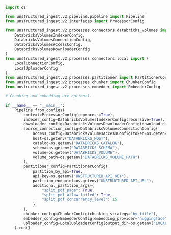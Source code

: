 ```python Python Ingest v2
import os

from unstructured_ingest.v2.pipeline.pipeline import Pipeline
from unstructured_ingest.v2.interfaces import ProcessorConfig

from unstructured_ingest.v2.processes.connectors.databricks_volumes import (
    DatabricksVolumesIndexerConfig,
    DatabricksVolumesConnectionConfig,
    DatabricksVolumesAccessConfig,
    DatabricksVolumesDownloaderConfig
)
from unstructured_ingest.v2.processes.connectors.local import (
    LocalConnectionConfig,
    LocalUploaderConfig
)
from unstructured_ingest.v2.processes.partitioner import PartitionerConfig
from unstructured_ingest.v2.processes.chunker import ChunkerConfig
from unstructured_ingest.v2.processes.embedder import EmbedderConfig

# Chunking and embedding are optional.

if __name__ == "__main__":
    Pipeline.from_configs(
        context=ProcessorConfig(reprocess=True),
        indexer_config=DatabricksVolumesIndexerConfig(recursive=True),
        downloader_config=DatabricksVolumesDownloaderConfig(download_dir=os.getenv("LOCAL_FILE_DOWNLOAD_DIR")),
        source_connection_config=DatabricksVolumesConnectionConfig(
            access_config=DatabricksVolumesAccessConfig(token=os.getenv("DATABRICKS_TOKEN")),
            host=os.getenv("DATABRICKS_HOST"),
            catalog=os.getenv("DATABRICKS_CATALOG"),
            schema=os.getenv("DATABRICKS_SCHEMA"),
            volume=os.getenv("DATABRICKS_VOLUME"),
            volume_path=os.getenv("DATABRICKS_VOLUME_PATH")
        ),
        partitioner_config=PartitionerConfig(
            partition_by_api=True,
            api_key=os.getenv("UNSTRUCTURED_API_KEY"),
            partition_endpoint=os.getenv("UNSTRUCTURED_API_URL"),
            additional_partition_args={
                "split_pdf_page": True,
                "split_pdf_allow_failed": True,
                "split_pdf_concurrency_level": 15
            }
        ),
        chunker_config=ChunkerConfig(chunking_strategy="by_title"),
        embedder_config=EmbedderConfig(embedding_provider="huggingface"),
        uploader_config=LocalUploaderConfig(output_dir=os.getenv("LOCAL_FILE_OUTPUT_DIR"))
    ).run()
```